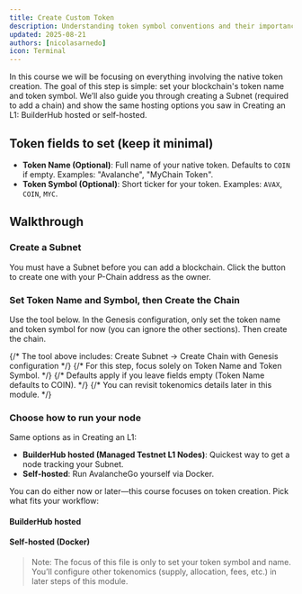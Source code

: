 ```yaml
---
title: Create Custom Token
description: Understanding token symbol conventions and their importance in blockchain ecosystems
updated: 2025-08-21
authors: [nicolasarnedo]
icon: Terminal
---
```


In this course we will be focusing on everything involving the native token creation. The goal of this step is simple: set your blockchain's token name and token symbol. We’ll also guide you through creating a Subnet (required to add a chain) and show the same hosting options you saw in Creating an L1: BuilderHub hosted or self-hosted.

## Token fields to set (keep it minimal)

- **Token Name (Optional)**: Full name of your native token. Defaults to `COIN` if empty. Examples: "Avalanche", "MyChain Token".
- **Token Symbol (Optional)**: Short ticker for your token. Examples: `AVAX`, `COIN`, `MYC`.

## Walkthrough

<Steps>
<Step>

### Create a Subnet

You must have a Subnet before you can add a blockchain. Click the button to create one with your P-Chain address as the owner.

</Step>
<Step>

### Set Token Name and Symbol, then Create the Chain

Use the tool below. In the Genesis configuration, only set the token name and token symbol for now (you can ignore the other sections). Then create the chain.

<ToolboxMdxWrapper walletMode="c-chain">
  <CreateChain />
  {/* The tool above includes: Create Subnet → Create Chain with Genesis configuration */}
  {/* For this step, focus solely on Token Name and Token Symbol. */}
  {/* Defaults apply if you leave fields empty (Token Name defaults to COIN). */}
  {/* You can revisit tokenomics details later in this module. */}
  
</ToolboxMdxWrapper>

</Step>
<Step>

### Choose how to run your node

Same options as in Creating an L1:

- **BuilderHub hosted (Managed Testnet L1 Nodes)**: Quickest way to get a node tracking your Subnet.
- **Self-hosted**: Run AvalancheGo yourself via Docker.

You can do either now or later—this course focuses on token creation. Pick what fits your workflow:

#### BuilderHub hosted
<ToolboxMdxWrapper>
  <CreateManagedTestnetNode />
</ToolboxMdxWrapper>

#### Self-hosted (Docker)
<ToolboxMdxWrapper>
  <AvalancheGoDocker />
</ToolboxMdxWrapper>

</Step>
</Steps>

> Note: The focus of this file is only to set your token symbol and name. You’ll configure other tokenomics (supply, allocation, fees, etc.) in later steps of this module.
